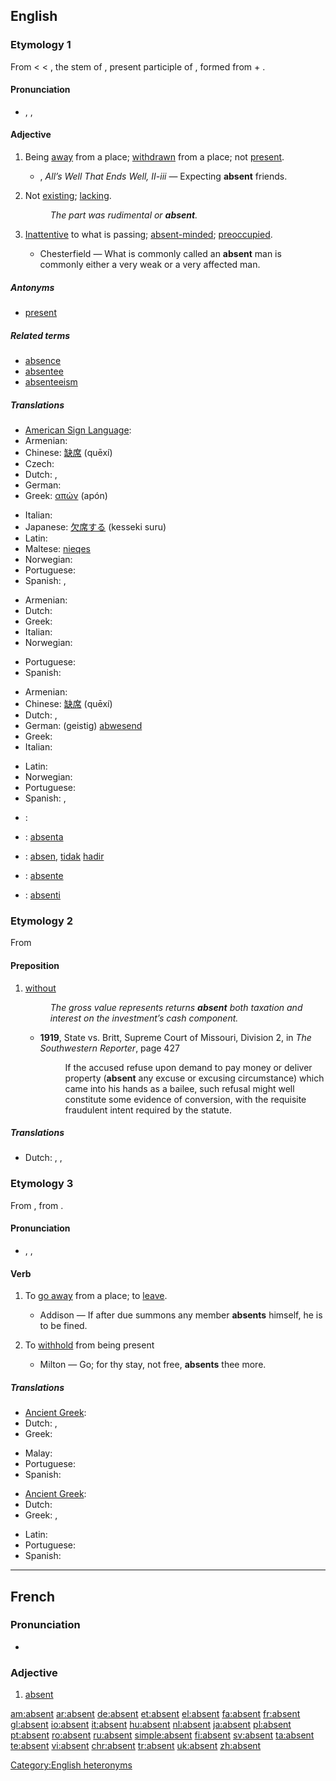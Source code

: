 ==English==

===Etymology 1===
From {{etyl|frm|en}} {{term|lang=frm|absent}} < {{etyl|fro|en}} {{term|ausent||lang=fro}} < {{etyl|la}} {{term|absent-|\lang=la}}, the stem of {{term|absens||lang=la}}, present participle of {{term|abesse||lang=la|to be away from}}, formed from {{term|ab||lang=la}} + {{term|esse||lang=la|to be}}.

====Pronunciation====
* {{a|RP|US}} {{enPR|ăb'sənt}}, {{IPA|/ˈæb.sənt/}}, {{SAMPA|/{b.s@nt/}}
*: {{audio|En-us-absent.ogg|Audio (US)}}

====Adjective====
{{en-adj|-}}

# Being [[away]] from a place; [[withdrawn]] from a place; not [[present]].
#* {{rfdate}} {{Shak.}}, ''All’s Well That Ends Well, II-iii'' — Expecting '''absent''' friends.
# Not [[exist]]ing; [[lack]]ing.
#: ''The part was rudimental or '''absent'''.''
# [[inattentive|Inattentive]] to what is passing; [[absent-minded]]; [[preoccupied]].
#* {{rfdate}} Chesterfield — What is commonly called an '''absent''' man is commonly either a very weak or a very affected man.

=====Antonyms=====
* [[present]]

=====Related terms=====
* [[absence]]
* [[absentee]]
* [[absenteeism]]

=====Translations=====
{{trans-top|being away from a place}}
* [[American Sign Language]]: {{tø|ase| 1@NearFinger-Open8@Center-PalmDown Contact 1@NearFinger-Open8@Center-PalmDown|xs=American Sign Language}}
* Armenian: {{t|hy|բացակա|sc=Armn|tr=bac'aka}}
* Chinese: [[缺席]] (quēxí)
* Czech: {{t-|cs|nepřítomný|m}}
* Dutch: {{t+|nl|afwezig}}, {{t+|nl|weg}}
* German: {{t+|de|abwesend}}
* Greek: [[απών]] (apón) {{m}}
{{trans-mid}}
* Italian: {{t+|it|assente}}
* Japanese: [[欠席する]] (kesseki suru)
* Latin: {{t+|la|absens}}
* Maltese: [[nieqes]]
* Norwegian: {{t|no|fraværende}}
* Portuguese: {{t+|pt|ausente}}
* Spanish: {{t+|es|ausente}}, {{t+|es|falta}}
{{trans-bottom}}

{{trans-top|not existing}}
* Armenian: {{t|hy|բացակա|sc=Armn|tr=bac'aka}}
* Dutch: {{t+|nl|afwezig}}
* Greek: {{t+|el|ανύπαρκτος|m}}
* Italian: {{t+|it|assente}}
* Norwegian: {{t|no|fraværende}}
{{trans-mid}}
* Portuguese: {{t+|pt|ausente}}
* Spanish: {{t+|es|ausente}}
{{trans-bottom}}

{{trans-top|inattentive}}
* Armenian: {{t|hy|անջատված|sc=Armn|tr=anǰatvaç}}
* Chinese: [[缺席]] (quēxí)
* Dutch: {{t+|nl|afwezig}}, {{t|nl|verstrooid}}
* German: (geistig) [[abwesend]]
* Greek: {{t+|el|αφηρημένος|m}}
* Italian: {{t+|it|assente}}
{{trans-mid}}
* Latin: {{t-|la|amens}}
* Norwegian: {{t|no|fraværende}}
* Portuguese: {{t+|pt|ausente}}
* Spanish: {{t+|es|ausente}}, {{t+|es|distraído}}
{{trans-bottom}}

{{checktrans-top}}
* {{ttbc|French}}: {{t+|fr|absent}}
* {{ttbc|Ido}}: [[absenta]]
* {{ttbc|Indonesian}}: [[absen]], [[tidak]] [[hadir]]
* {{ttbc|Interlingua}}: [[absente]]
* {{ttbc|Novial}}: [[absenti]]
{{checktrans-bottom}}

===Etymology 2===
From {{etyl|la|en}} {{term|absente||lang=la|being absent}} <!--ablative absolute use in court reports to report those absent from proceedings-->

====Preposition====
{{en-prep}}

# [[without]]
#: ''The gross value represents returns '''absent''' both taxation and interest on the investment’s cash component.''
#* '''1919''', State vs. Britt, Supreme Court of Missouri, Division 2, in ''The Southwestern Reporter'', page 427
#*: If the accused refuse upon demand to pay money or deliver property ('''absent''' any excuse or excusing circumstance) which came into his hands as a bailee, such refusal might well constitute some evidence of conversion, with the requisite fraudulent intent required by the statute.

=====Translations=====
{{trans-top|without}}
* Dutch: {{t+|nl|behalve}}, {{t+|nl|zonder}}, {{t+|nl|uitgezonderd}}
{{trans-mid}}
{{trans-bottom}}

===Etymology 3===
From {{etyl|fro}}, from {{LL.}} {{term|absentare||lang=la|keep away, be away}}.

====Pronunciation====
* {{a|RP|US}} {{enPR|ăbsĕnt'}}, {{IPA|/æbˈsɛnt/}}, {{SAMPA|{b"sEnt}}

====Verb====
{{en-verb}}

# {{context|transitive|with [[reflexive]] pronoun}} To [[go away]] from a place; to [[leave]].
#* {{rfdate}} Addison — If after due summons any member '''absents''' himself, he is to be fined.
# {{context|transitive|obsolete}} To [[withhold]] from being present
#* {{rfdate}} Milton — Go; for thy stay, not free, '''absents''' thee more.

=====Translations=====
{{trans-top|to leave}}
* [[Ancient Greek]]: {{tø|grc|ἅπειμι|sc=polytonic|tr=hapeimi}}
* Dutch: {{t+|nl|zich}} {{t+|nl|verwijderen}}, {{t+|nl|vertrekken}}
* Greek: {{t+|el|απουσιάζω|sc=Grek}}
{{trans-mid}}
* Malay: {{t-|ms|pergi|xs=Malay}}
* Portuguese: {{t-|pt|ausentar}}
* Spanish: {{t|es|ausentarse}}
{{trans-bottom}}

{{trans-top|to be not present}}
* [[Ancient Greek]]: {{tø|grc|ἅπειμι|tr=hapeimi|sc=polytonic}}
* Dutch: {{t+|nl|afwezig}} {{t+|nl|zijn}}
* Greek: {{t+|el|λείπω|sc=Grek}}, {{t+|el|απουσιάζω|sc=Grek}}
{{trans-mid}}
* Latin: {{t+|la|absum}}
* Portuguese: {{t-|pt|ausentar}}
* Spanish: {{t|es|ausentarse}}
{{trans-bottom}}

{{rfc|cleanup quotes, expand my minimal french section}}

[[Category:English heteronyms]]

----

==French==

===Pronunciation===
* {{audio|Fr-absent.ogg|audio}}

===Adjective===
{{fr-adj}}

# [[#English|absent]]

[[am:absent]]
[[ar:absent]]
[[de:absent]]
[[et:absent]]
[[el:absent]]
[[fa:absent]]
[[fr:absent]]
[[gl:absent]]
[[io:absent]]
[[it:absent]]
[[hu:absent]]
[[nl:absent]]
[[ja:absent]]
[[pl:absent]]
[[pt:absent]]
[[ro:absent]]
[[ru:absent]]
[[simple:absent]]
[[fi:absent]]
[[sv:absent]]
[[ta:absent]]
[[te:absent]]
[[vi:absent]]
[[chr:absent]]
[[tr:absent]]
[[uk:absent]]
[[zh:absent]]